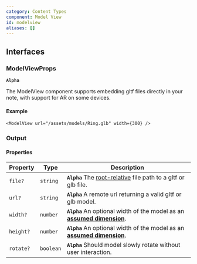 ```yaml
---
category: Content Types
component: Model View
id: modelview
aliases: []
---
```


## Interfaces

### ModelViewProps

**`Alpha`**

The ModelView component supports embedding gltf files directly in your note, with support for AR on some devices.

#### Example

```tsx
<ModelView url="/assets/models/Ring.glb" width={300} />
```

### Output

<ModelView url="/assets/models/Ring.glb" width={300} />

#### Properties

| Property  | Type      | Description                                                                                                      |
| --------- | --------- | ---------------------------------------------------------------------------------------------------------------- |
| `file?`   | `string`  | **`Alpha`** The [root-relative](/docs/terminology?id=rootRelativePath) file path to a gltf or glb file.          |
| `url?`    | `string`  | **`Alpha`** A remote url returning a valid gltf or glb model.                                                    |
| `width?`  | `number`  | **`Alpha`** An optional width of the model as an [**assumed dimension**](/docs/terminology?id=assumedDimension). |
| `height?` | `number`  | **`Alpha`** An optional width of the model as an [**assumed dimension**](/docs/terminology?id=assumedDimension). |
| `rotate?` | `boolean` | **`Alpha`** Should model slowly rotate without user interaction.                                                 |

